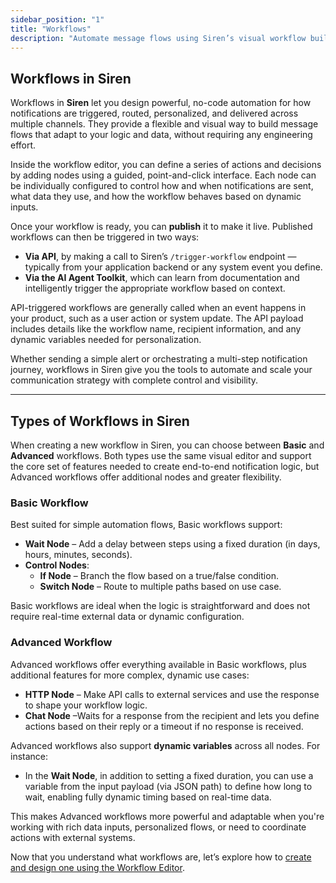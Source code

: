 ```yaml
---
sidebar_position: "1"
title: "Workflows"
description: "Automate message flows using Siren’s visual workflow builder."
---
```


## Workflows in Siren

Workflows in **Siren** let you design powerful, no-code automation for how notifications are triggered, routed, personalized, and delivered across multiple channels. They provide a flexible and visual way to build message flows that adapt to your logic and data, without requiring any engineering effort.

Inside the workflow editor, you can define a series of actions and decisions by adding nodes using a guided, point-and-click interface. Each node can be individually configured to control how and when notifications are sent, what data they use, and how the workflow behaves based on dynamic inputs.

Once your workflow is ready, you can **publish** it to make it live. Published workflows can then be triggered in two ways:

- **Via API**, by making a call to Siren’s `/trigger-workflow` endpoint — typically from your application backend or any system event you define.
- **Via the AI Agent Toolkit**, which can learn from documentation and intelligently trigger the appropriate workflow based on context.

API-triggered workflows are generally called when an event happens in your product, such as a user action or system update. The API payload includes details like the workflow name, recipient information, and any dynamic variables needed for personalization.

Whether sending a simple alert or orchestrating a multi-step notification journey, workflows in Siren give you the tools to automate and scale your communication strategy with complete control and visibility.

---

## Types of Workflows in Siren

When creating a new workflow in Siren, you can choose between **Basic** and **Advanced** workflows. Both types use the same visual editor and support the core set of features needed to create end-to-end notification logic, but Advanced workflows offer additional nodes and greater flexibility.

### Basic Workflow

Best suited for simple automation flows, Basic workflows support:

- **Wait Node** – Add a delay between steps using a fixed duration (in days, hours, minutes, seconds).
- **Control Nodes**:
  - **If Node** – Branch the flow based on a true/false condition.
  - **Switch Node** – Route to multiple paths based on use case.

Basic workflows are ideal when the logic is straightforward and does not require real-time external data or dynamic configuration.

### Advanced Workflow

Advanced workflows offer everything available in Basic workflows, plus additional features for more complex, dynamic use cases:

- **HTTP Node** – Make API calls to external services and use the response to shape your workflow logic.
- **Chat Node** –Waits for a response from the recipient and lets you define actions based on their reply or a timeout if no response is received.

Advanced workflows also support **dynamic variables** across all nodes. For instance:

- In the **Wait Node**, in addition to setting a fixed duration, you can use a variable from the input payload (via JSON path) to define how long to wait, enabling fully dynamic timing based on real-time data.

This makes Advanced workflows more powerful and adaptable when you're working with rich data inputs, personalized flows, or need to coordinate actions with external systems.

Now that you understand what workflows are, let’s explore how to [create and design one using the Workflow Editor](../create-workflow).